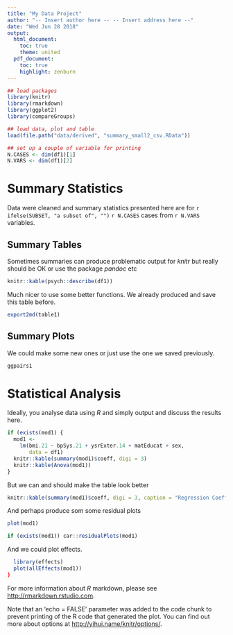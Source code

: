 ```yaml
---
title: "My Data Project"
author: "-- Insert author here -- -- Insert address here --" 
date: "Wed Jun 28 2018"
output:
  html_document:
    toc: true
    theme: united
  pdf_document:
    toc: true
    highlight: zenburn
---
```


```r
## load packages
library(knitr)
library(rmarkdown)
library(ggplot2)
library(compareGroups)

## load data, plot and table
load(file.path("data/derived", "summary_small2_csv.RData"))

## set up a couple of variable for printing
N.CASES <- dim(df1)[1]
N.VARS <- dim(df1)[2]
```

# Summary Statistics

Data were cleaned and summary statistics presented here are for
`r ifelse(SUBSET, "a subset of", "")`
`r N.CASES` cases from `r N.VARS` variables.

## Summary Tables

Sometimes summaries can produce problematic output for *knitr* but
really should be OK or use the package *pandoc* etc

```r
knitr::kable(psych::describe(df1))
```

Much nicer to use some better functions. We already produced and save
this table before.

```r
export2md(table1)
```

## Summary Plots

We could make some new ones or just use the one we saved previously.

```r
ggpairs1
```

# Statistical Analysis

Ideally, you analyse data using *R* and simply output and discuss the
results here.

```r
if (exists(mod1) {
  mod1 <-
    lm(bmi.21 ~ bpSys.21 + ysrExter.14 + matEducat + sex,
       data = df1)
  knitr::kable(summary(mod1)$coeff, digi = 3)
  knitr::kable(Anova(mod1))
}
```
But we can and should make the table look better

```r
knitr::kable(summary(mod1)$coeff, digi = 3, caption = "Regression Coefficients")
```

And perhaps produce som some residual plots

```r
plot(mod1)
```

```r
if (exists(mod1)) car::residualPlots(mod1)
```

And we could plot effects.

```r
  library(effects)
  plot(allEffects(mod1))
}
```

For more information about *R* markdown, please see
<http://rmarkdown.rstudio.com>.

Note that an 'echo = FALSE' parameter was added to the code chunk to
prevent printing of the R code that generated the plot. You can find
out more about options at <http://yihui.name/knitr/options/>.
